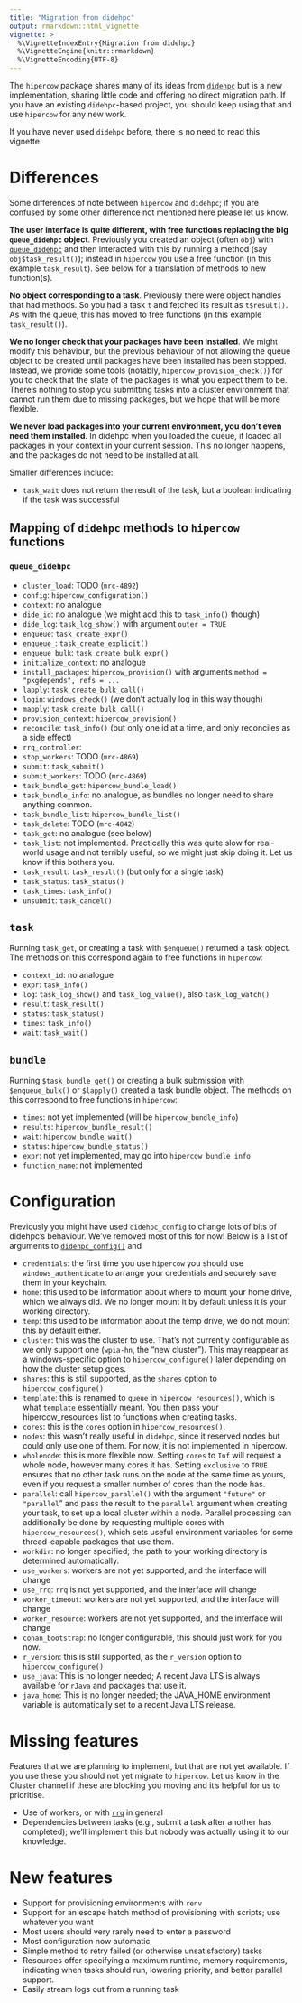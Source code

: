 ```yaml
---
title: "Migration from didehpc"
output: rmarkdown::html_vignette
vignette: >
  %\VignetteIndexEntry{Migration from didehpc}
  %\VignetteEngine{knitr::rmarkdown}
  %\VignetteEncoding{UTF-8}
---
```


The `hipercow` package shares many of its ideas from [`didehpc`](https://mrc-ide.github.io/didehpc/) but is a new implementation, sharing little code and offering no direct migration path.  If you have an existing `didehpc`-based project, you should keep using that and use `hipercow` for any new work.

If you have never used `didehpc` before, there is no need to read this vignette.

# Differences

Some differences of note between `hipercow` and `didehpc`; if you are confused by some other difference not mentioned here please let us know.

**The user interface is quite different, with free functions replacing the big `queue_didehpc` object**.  Previously you created an object (often `obj`) with [`queue_didehpc`](https://mrc-ide.github.io/didehpc/reference/queue_didehpc.html) and then interacted with this by running a method (say `obj$task_result()`); instead in `hipercow` you use a free function (in this example `task_result`). See below for a translation of methods to new function(s).

**No object corresponding to a task**. Previously there were object handles that had methods. So you had a task `t` and fetched its result as `t$result()`. As with the queue, this has moved to free functions (in this example `task_result()`).

**We no longer check that your packages have been installed**. We might modify this behaviour, but the previous behaviour of not allowing the queue object to be created until packages have been installed has been stopped.  Instead, we provide some tools (notably, `hipercow_provision_check()`) for you to check that the state of the packages is what you expect them to be. There's nothing to stop you submitting tasks into a cluster environment that cannot run them due to missing packages, but we hope that will be more flexible.

**We never load packages into your current environment, you don't even need them installed**. In didehpc when you loaded the queue, it loaded all packages in your context in your current session. This no longer happens, and the packages do not need to be installed at all.

Smaller differences include:

* `task_wait` does not return the result of the task, but a boolean indicating if the task was successful

## Mapping of `didehpc` methods to `hipercow` functions

### `queue_didehpc`

* `cluster_load`: TODO (`mrc-4892`)
* `config`: `hipercow_configuration()`
* `context`: no analogue
* `dide_id`: no analogue (we might add this to `task_info()` though)
* `dide_log`: `task_log_show()` with argument `outer = TRUE`
* `enqueue`: `task_create_expr()`
* `enqueue_`: `task_create_explicit()`
* `enqueue_bulk`: `task_create_bulk_expr()`
* `initialize_context`: no analogue
* `install_packages`: `hipercow_provision()` with arguments `method = "pkgdepends", refs = ...`
* `lapply`: `task_create_bulk_call()`
* `login`: `windows_check()` (we don't actually log in this way though)
* `mapply`: `task_create_bulk_call()`
* `provision_context`: `hipercow_provision()`
* `reconcile`: `task_info()` (but only one id at a time, and only reconciles as a side effect)
* `rrq_controller`:
* `stop_workers`: TODO (`mrc-4869`)
* `submit`: `task_submit()`
* `submit_workers`: TODO (`mrc-4869`)
* `task_bundle_get`: `hipercow_bundle_load()`
* `task_bundle_info`: no analogue, as bundles no longer need to share anything common.
* `task_bundle_list`: `hipercow_bundle_list()`
* `task_delete`: TODO (`mrc-4842`)
* `task_get`: no analogue (see below)
* `task_list`: not implemented. Practically this was quite slow for real-world usage and not terribly useful, so we might just skip doing it. Let us know if this bothers you.
* `task_result`: `task_result()` (but only for a single task)
* `task_status`: `task_status()`
* `task_times`: `task_info()`
* `unsubmit`: `task_cancel()`

## `task`

Running `task_get`, or creating a task with `$enqueue()` returned a task object. The methods on this correspond again to free functions in `hipercow`:

* `context_id`: no analogue
* `expr`: `task_info()`
* `log`: `task_log_show()` and `task_log_value()`, also `task_log_watch()`
* `result`: `task_result()`
* `status`: `task_status()`
* `times`: `task_info()`
* `wait`: `task_wait()`

## `bundle`

Running `$task_bundle_get()` or creating a bulk submission with `$enqueue_bulk()` or `$lapply()` created a task bundle object.  The methods on this correspond to free functions in `hipercow`:

* `times`: not yet implemented (will be `hipercow_bundle_info`)
* `results`: `hipercow_bundle_result()`
* `wait`: `hipercow_bundle_wait()`
* `status`: `hipercow_bundle_status()`
* `expr`: not yet implemented, may go into `hipercow_bundle_info`
* `function_name`: not implemented

# Configuration

Previously you might have used `didehpc_config` to change lots of bits of didehpc's behaviour. We've removed most of this for now!  Below is a list of arguments to [`didehpc_config()`](https://mrc-ide.github.io/didehpc/reference/didehpc_config.html) and

* `credentials`: the first time you use `hipercow` you should use `windows_authenticate` to arrange your credentials and securely save them in your keychain.
* `home`: this used to be information about where to mount your home drive, which we always did. We no longer mount it by default unless it is your working directory.
* `temp`: this used to be information about the temp drive, we do not mount this by default either.
* `cluster`: this was the cluster to use. That's not currently configurable as we only support one (`wpia-hn`, the "new cluster"). This may reappear as a windows-specific option to `hipercow_configure()` later depending on how the cluster setup goes.
* `shares`: this is still supported, as the `shares` option to `hipercow_configure()`
* `template`: this is renamed to `queue` in `hipercow_resources()`, which is what `template` essentially meant. You then pass your hipercow_resources list to functions when creating tasks.
* `cores`: this is the `cores` option in `hipercow_resources()`.
* `nodes`: this wasn't really useful in `didehpc`, since it reserved nodes but could only use one of them. For now, it is not implemented in hipercow.
* `wholenode`: this is more flexible now. Setting `cores` to `Inf` will request a whole node, however many cores it has. Setting `exclusive` to `TRUE` ensures that no other task runs on the node at the same time as yours, even if you request a smaller number of cores than the node has.
* `parallel`: call `hipercow_parallel()` with the argument `"future"` or `"parallel`" and pass the result to the `parallel` argument when creating your task, to set up a local cluster within a node. Parallel processing can additionally be done by requesting multiple cores with `hipercow_resources()`, which sets useful environment variables for some thread-capable packages that use them.
* `workdir`: no longer specified; the path to your working directory is determined automatically.
* `use_workers`: workers are not yet supported, and the interface will change
* `use_rrq`: `rrq` is not yet supported, and the interface will change
* `worker_timeout`: workers are not yet supported, and the interface will change
* `worker_resource`: workers are not yet supported, and the interface will change
* `conan_bootstrap`: no longer configurable, this should just work for you now.
* `r_version`: this is still supported, as the `r_version` option to `hipercow_configure()`
* `use_java`: This is no longer needed; A recent Java LTS is always available for `rJava` and packages that use it.
* `java_home`: This is no longer needed; the JAVA_HOME environment variable is automatically set to a recent Java LTS release.

# Missing features

Features that we are planning to implement, but that are not yet available.  If you use these you should not yet migrate to `hipercow`.  Let us know in the Cluster channel if these are blocking you moving and it's helpful for us to prioritise.

* Use of workers, or with [`rrq`](https://mrc-ide.github.io/rrq) in general
* Dependencies between tasks (e.g., submit a task after another has completed); we'll implement this but nobody was actually using it to our knowledge.

# New features

* Support for provisioning environments with `renv`
* Support for an escape hatch method of provisioning with scripts; use whatever you want
* Most users should very rarely need to enter a password
* Most configuration now automatic
* Simple method to retry failed (or otherwise unsatisfactory) tasks
* Resources offer specifying a maximum runtime, memory requirements, indicating when tasks should run, lowering priority, and better parallel support.
* Easily stream logs out from a running task
